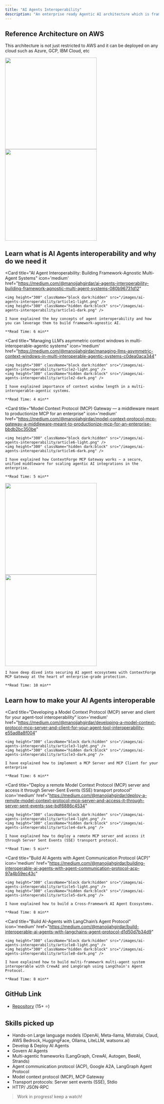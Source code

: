 ```yaml
---
title: "AI Agents Interoperability"
description: "An enterprise ready Agentic AI architecture which is framework and LLM Agnostic."
---
```


## Reference Architecture on AWS

<Note>This architecture is not just restricted to AWS and it can be deployed on any cloud such as Azure, GCP, IBM Cloud, etc</Note>

<img height="300" className="block dark:hidden" src="/images/ai-agents-interoperability/architecture-light.gif" />
<img height="300" className="hidden dark:block" src="/images/ai-agents-interoperability/architecture-dark.gif" />

## Learn what is AI Agents interoperability and why do we need it

<CardGroup cols={2}>
  
  <Card
    title="AI Agent Interoperability: Building Framework-Agnostic Multi-Agent Systems"
    icon='medium'
    href="https://medium.com/@manojjahgirdar/ai-agents-interoperability-building-framework-agnostic-multi-agent-systems-080b96731d12"
  >
    <img height="300" className="block dark:hidden" src="/images/ai-agents-interoperability/article1-light.png" />
    <img height="300" className="hidden dark:block" src="/images/ai-agents-interoperability/article1-dark.png" />

    I have explained the key concepts of agent interoperability and how you can leverage them to build framework-agnostic AI.
    
    **Read Time: 6 min**

  </Card>

  <Card
    title="Managing LLM’s asymmetric context windows in multi-interoperable-agentic systems"
    icon='medium'
    href="https://medium.com/@manojjahgirdar/managing-llms-asymmetric-context-windows-in-multi-interoperable-agentic-systems-c0dea0aca344"
  >
    <img height="300" className="block dark:hidden" src="/images/ai-agents-interoperability/article2-light.png" />
    <img height="300" className="hidden dark:block" src="/images/ai-agents-interoperability/article2-dark.png" />

    I have explained importance of context window length in a multi-interoperable-agentic systems.
    
    **Read Time: 4 min**
  </Card>

  <Card
    title="Model Context Protocol (MCP) Gateway — a middleware meant to productionize MCP for an enterprise"
    icon='medium'
    href="https://medium.com/@manojjahgirdar/model-context-protocol-mcp-gateway-a-middleware-meant-to-productionize-mcp-for-an-enterprise-bbdb2bc350be"
  >
    <img height="300" className="block dark:hidden" src="/images/ai-agents-interoperability/article6-light.png" />
    <img height="300" className="hidden dark:block" src="/images/ai-agents-interoperability/article6-dark.png" />

    I have explained how ContextForge MCP Gateway works — a secure, unified middleware for scaling agentic AI integrations in the enterprise.
    
    **Read Time: 5 min**
  </Card>
  <Card
    title="Model context protocol (MCP) security threats and remediation with MCP Gateway"
    icon='medium'
    href="https://medium.com/@manojjahgirdar/model-context-protocol-mcp-security-threats-and-remediation-with-mcp-gateway-131ff415e157"
  >
    <img height="300" className="block dark:hidden" src="/images/ai-agents-interoperability/article6-light.png" />
    <img height="300" className="hidden dark:block" src="/images/ai-agents-interoperability/article6-dark.png" />

    I have deep dived into securing AI agent ecosystems with ContextForge MCP Gateway at the heart of enterprise-grade protection.
    
    **Read Time: 10 min**
  </Card>

</CardGroup>

## Learn how to make your AI Agents interoperable

<CardGroup cols={2}>
  
  <Card
    title="Developing a Model Context Protocol (MCP) server and client for your agent-tool interoperability"
    icon='medium'
    href="https://medium.com/@manojjahgirdar/developing-a-model-context-protocol-mcp-server-and-client-for-your-agent-tool-interoperability-e55ad8a8f004"
  >
    <img height="300" className="block dark:hidden" src="/images/ai-agents-interoperability/article3-light.png" />
    <img height="300" className="hidden dark:block" src="/images/ai-agents-interoperability/article3-dark.png" />

    I have explained how to implement a MCP Server and MCP Client for your enterprise
    
    **Read Time: 6 min**

  </Card>

  <Card
    title="Deploy a remote Model Context Protocol (MCP) server and access it through Server-Sent Events (SSE) transport protocol"
    icon='medium'
    href="https://medium.com/@manojjahgirdar/deploy-a-remote-model-context-protocol-mcp-server-and-access-it-through-server-sent-events-sse-bdf6886c4534"
  >
    <img height="300" className="block dark:hidden" src="/images/ai-agents-interoperability/article4-light.png" />
    <img height="300" className="hidden dark:block" src="/images/ai-agents-interoperability/article4-dark.png" />

    I have explained how to deploy a remote MCP server and access it through Server Sent Events (SSE) transport protocol.
    
    **Read Time: 5 min**
  </Card>

  <Card
    title="Build AI Agents with Agent Communication Protocol (ACP)"
    icon='medium'
    href="https://medium.com/@manojjahgirdar/building-interoperable-ai-agents-with-agent-communication-protocol-acp-97a4b59ec43c"
  >
    <img height="300" className="block dark:hidden" src="/images/ai-agents-interoperability/article5-light.png" />
    <img height="300" className="hidden dark:block" src="/images/ai-agents-interoperability/article5-dark.png" />

    I have explained how to build a Cross-Framework AI Agent Ecosystems.
    
    **Read Time: 8 min**
  </Card>

  <Card
    title="Build AI-Agents with LangChain’s Agent Protocol"
    icon='medium'
    href="https://medium.com/@manojjahgirdar/build-interoperable-ai-agents-with-langchains-agent-protocol-d1d50d7b34d9"
  >
    <img height="300" className="block dark:hidden" src="/images/ai-agents-interoperability/article8-light.png" />
    <img height="300" className="hidden dark:block" src="/images/ai-agents-interoperability/article8-dark.png" />

    I have explained how to build multi-framework multi-agent system interoperable with CrewAI and LangGraph using LangChain's Agent Protocol.
    
    **Read Time: 8 min**
  </Card>

</CardGroup>

## GitHub Link

- [Repository](https://github.com/manojjahgirdar/ai-agents-interoperability) (15+ ⭐️)

## Skills picked up

- Hands-on Large language models (OpenAI, Meta-llama, Mistralai, Claud, AWS Bedrock, HuggingFace, Ollama, LiteLLM, watsonx.ai)
- Develop & Deploy AI Agents
- Govern AI Agents
- Multi-agentic frameworks (LangGraph, CrewAI, Autogen, BeeAI, Strands)
- Agent communication protocol (ACP), Google A2A, LangGraph Agent Protocol
- Model context protocol (MCP), MCP Gateway
- Transport protocols: Server sent events (SSE), Stdio
- HTTP/ JSON-RPC

> Work in progress! keep a watch!
